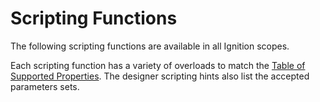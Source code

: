 # Scripting Functions

The following scripting functions are available in all Ignition scopes.

Each scripting function has a variety of overloads to match the [Table of Supported Properties](../supported-properties).
The designer scripting hints also list the accepted parameters sets.

<DocCardList />
